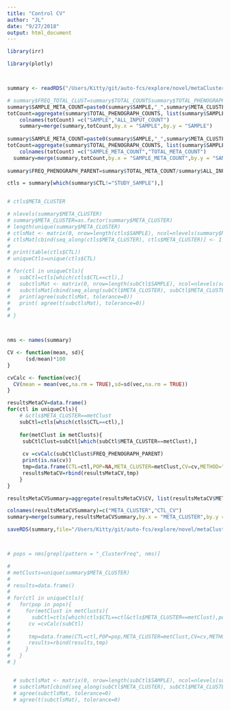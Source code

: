 ```yaml
---
title: "Control CV"
author: "JL"
date: "9/27/2018"
output: html_document
---
```


```r

library(irr)

library(plotly)



summary <- readRDS("/Users/Kitty/git/auto-fcs/explore/novel/metaClusters2/data/summary.rds")

# summary$FREQ_TOTAL_CLUST=summary$TOTAL_COUNTSsummary$TOTAL_PHENOGRAPH_COUNTS
summary$SAMPLE_META_COUNT=paste0(summary$SAMPLE,"_",summary$META_CLUSTER)
totCount=aggregate(summary$TOTAL_PHENOGRAPH_COUNTS, list(summary$SAMPLE), sum)
    colnames(totCount) =c("SAMPLE","ALL_INPUT_COUNT")
    summary=merge(summary,totCount,by.x = "SAMPLE",by.y = "SAMPLE")
    
summary$SAMPLE_META_COUNT=paste0(summary$SAMPLE,"_",summary$META_CLUSTER)
totCount=aggregate(summary$TOTAL_PHENOGRAPH_COUNTS, list(summary$SAMPLE_META_COUNT), sum)
    colnames(totCount) =c("SAMPLE_META_COUNT","TOTAL_META_COUNT")
  summary=merge(summary,totCount,by.x = "SAMPLE_META_COUNT",by.y = "SAMPLE_META_COUNT")
    
summary$FREQ_PHENOGRAPH_PARENT=summary$TOTAL_META_COUNT/summary$ALL_INPUT_COUNT

ctls = summary[which(summary$CTL!="STUDY_SAMPLE"),]


# ctls$META_CLUSTER

# nlevels(summary$META_CLUSTER)
# summary$META_CLUSTER=as.factor(summary$META_CLUSTER)
# length(unique(summary$META_CLUSTER)
# ctlsMat <- matrix(0, nrow=length(ctls$SAMPLE), ncol=nlevels(summary$META_CLUSTER))
# ctlsMat[cbind(seq_along(ctls$META_CLUSTER), ctls$META_CLUSTER)] <- 1
# 
# print(table(ctls$CTL))
# uniqueCtls=unique(ctls$CTL)

# for(ctl in uniqueCtls){
#   subCtl=ctls[which(ctls$CTL==ctl),]
#   subctlsMat <- matrix(0, nrow=length(subCtl$SAMPLE), ncol=nlevels(summary$META_CLUSTER))
#   subctlsMat[cbind(seq_along(subCtl$META_CLUSTER), subCtl$META_CLUSTER)] <- 1
#   print(agree(subctlsMat, tolerance=0))
#   print( agree(t(subctlsMat), tolerance=0))
# 
# }



nms <- names(summary)

CV <- function(mean, sd){
      (sd/mean)*100
}

cvCalc <- function(vec){
  CV(mean = mean(vec,na.rm = TRUE),sd=sd(vec,na.rm = TRUE))
}

resultsMetaCV=data.frame()
for(ctl in uniqueCtls){
    # &ctls$META_CLUSTER==metClust
    subCtl=ctls[which(ctls$CTL==ctl),]
 
    for(metClust in metClusts){
     subCtlClust=subCtl[which(subCtl$META_CLUSTER==metClust),]
     
     cv =cvCalc(subCtlClust$FREQ_PHENOGRAPH_PARENT)
     print(is.na(cv))
     tmp=data.frame(CTL=ctl,POP=NA,META_CLUSTER=metClust,CV=cv,METHOD="FREQ_PARENT_PHENOGRAPH")
     resultsMetaCV=rbind(resultsMetaCV,tmp)
    }
}

resultsMetaCVSummary=aggregate(resultsMetaCV$CV, list(resultsMetaCV$META_CLUSTER), median,na.rm=TRUE)

colnames(resultsMetaCVSummary)=c("META_CLUSTER","CTL_CV")
summary=merge(summary,resultsMetaCVSummary,by.x = "META_CLUSTER",by.y ="META_CLUSTER",all.x = TRUE )

saveRDS(summary,file="/Users/Kitty/git/auto-fcs/explore/novel/metaClusters2/data/summary.CV.rds")



# pops = nms[grepl(pattern = "_ClusterFreq", nms)]

# 
# metClusts=unique(summary$META_CLUSTER)
# 
# results=data.frame()
# 
# for(ctl in uniqueCtls){
#   for(pop in pops){
#     for(metClust in metClusts){
#       subCtl=ctls[which(ctls$CTL==ctl&ctls$META_CLUSTER==metClust),pop]
#      cv =cvCalc(subCtl)
#      
#      tmp=data.frame(CTL=ctl,POP=pop,META_CLUSTER=metClust,CV=cv,METHOD="FREQ_PARENT_OC")
#      results=rbind(results,tmp)
#     }
#   }
# }


  # subctlsMat <- matrix(0, nrow=length(subCtl$SAMPLE), ncol=nlevels(summary$META_CLUSTER))
  # subctlsMat[cbind(seq_along(subCtl$META_CLUSTER), subCtl$META_CLUSTER)] <- 1
  # agree(subctlsMat, tolerance=0)
  # agree(t(subctlsMat), tolerance=0)


```
